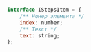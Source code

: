 
<Props of={Steps} />

```javascript

interface IStepsItem = {
    /** Номер элемента */
    index: number;
    /** Текст */
    text: string;
};

```
